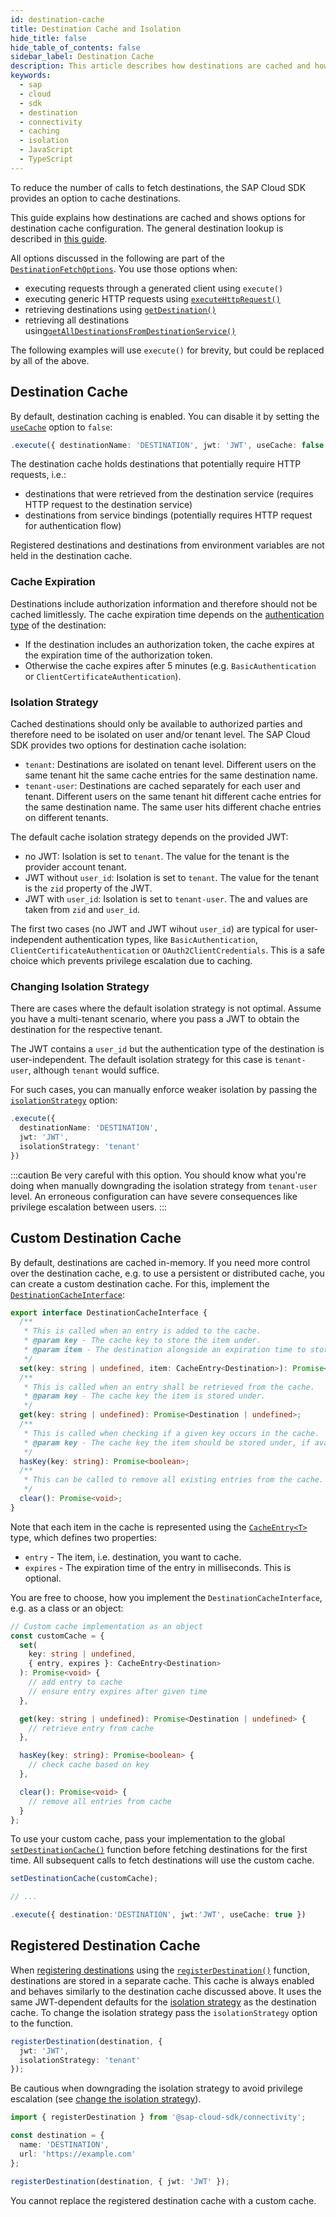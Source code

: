 ```yaml
---
id: destination-cache
title: Destination Cache and Isolation
hide_title: false
hide_table_of_contents: false
sidebar_label: Destination Cache
description: This article describes how destinations are cached and how the cache entries are isolated with respect to tenants and users.
keywords:
  - sap
  - cloud
  - sdk
  - destination
  - connectivity
  - caching
  - isolation
  - JavaScript
  - TypeScript
---
```


To reduce the number of calls to fetch destinations, the SAP Cloud SDK provides an option to cache destinations.

This guide explains how destinations are cached and shows options for destination cache configuration.
The general destination lookup is described in [this guide](./destination.mdx).

All options discussed in the following are part of the [`DestinationFetchOptions`](pathname:///api/v4/interfaces/sap-cloud-sdk_connectivity.DestinationFetchOptions.html).
You use those options when:

- executing requests through a generated client using `execute()`
- executing generic HTTP requests using [`executeHttpRequest()`](pathname:///api/v4/functions/sap-cloud-sdk_http_client.executeHttpRequest.html)
- retrieving destinations using [`getDestination()`](pathname:///api/v4/functions/sap-cloud-sdk_connectivity.getDestination.html)
- retrieving all destinations using[`getAllDestinationsFromDestinationService()`](pathname:///api/v4/functions/sap-cloud-sdk_connectivity.getAllDestinationsFromDestinationService.html)

The following examples will use `execute()` for brevity, but could be replaced by all of the above.

## Destination Cache

By default, destination caching is enabled.
You can disable it by setting the [`useCache`](pathname:///api/v4/interfaces/sap-cloud-sdk_connectivity.DestinationFetchOptions.html#useCache) option to `false`:

```ts
.execute({ destinationName: 'DESTINATION', jwt: 'JWT', useCache: false })
```

The destination cache holds destinations that potentially require HTTP requests, i.e.:

- destinations that were retrieved from the destination service (requires HTTP request to the destination service)
- destinations from service bindings (potentially requires HTTP request for authentication flow)

Registered destinations and destinations from environment variables are not held in the destination cache.

### Cache Expiration

Destinations include authorization information and therefore should not be cached limitlessly.
The cache expiration time depends on the [authentication type](./destination.mdx#authentication-and-json-web-token-retrieval) of the destination:

- If the destination includes an authorization token, the cache expires at the expiration time of the authorization token.
- Otherwise the cache expires after 5 minutes (e.g. `BasicAuthentication` or `ClientCertificateAuthentication`).

### Isolation Strategy

Cached destinations should only be available to authorized parties and therefore need to be isolated on user and/or tenant level.
The SAP Cloud SDK provides two options for destination cache isolation:

- `tenant`: Destinations are isolated on tenant level.
  Different users on the same tenant hit the same cache entries for the same destination name.
- `tenant-user`: Destinations are cached separately for each user and tenant.
  Different users on the same tenant hit different cache entries for the same destination name.
  The same user hits different chache entries on different tenants.

The default cache isolation strategy depends on the provided JWT:

- no JWT: Isolation is set to `tenant`.
  The value for the tenant is the provider account tenant.
- JWT without `user_id`: Isolation is set to `tenant`.
  The value for the tenant is the `zid` property of the JWT.
- JWT with `user_id`: Isolation is set to `tenant-user`.
  The and values are taken from `zid` and `user_id`.

The first two cases (no JWT and JWT wihout `user_id`) are typical for user-independent authentication types, like `BasicAuthentication`, `ClientCertificateAuthentication` or `OAuth2ClientCredentials`.
This is a safe choice which prevents privilege escalation due to caching.

### Changing Isolation Strategy

There are cases where the default isolation strategy is not optimal.
Assume you have a multi-tenant scenario, where you pass a JWT to obtain the destination for the respective tenant.

The JWT contains a `user_id` but the authentication type of the destination is user-independent.
The default isolation strategy for this case is `tenant-user`, although `tenant` would suffice.

For such cases, you can manually enforce weaker isolation by passing the [`isolationStrategy`](pathname:///api/v4/interfaces/sap-cloud-sdk_connectivity.DestinationFetchOptions.html#isolationStrategy) option:

```ts
.execute({
  destinationName: 'DESTINATION',
  jwt: 'JWT',
  isolationStrategy: 'tenant'
})
```

:::caution
Be very careful with this option.
You should know what you're doing when manually downgrading the isolation strategy from `tenant-user` level.
An erroneous configuration can have severe consequences like privilege escalation between users.
:::

## Custom Destination Cache

By default, destinations are cached in-memory.
If you need more control over the destination cache, e.g. to use a persistent or distributed cache, you can create a custom destination cache.
For this, implement the [`DestinationCacheInterface`](pathname:///api/v4/interfaces/sap-cloud-sdk_connectivity.DestinationCacheInterface.html):

```ts
export interface DestinationCacheInterface {
  /**
   * This is called when an entry is added to the cache.
   * @param key - The cache key to store the item under.
   * @param item - The destination alongside an expiration time to store in the cache.
   */
  set(key: string | undefined, item: CacheEntry<Destination>): Promise<void>;
  /**
   * This is called when an entry shall be retrieved from the cache.
   * @param key - The cache key the item is stored under.
   */
  get(key: string | undefined): Promise<Destination | undefined>;
  /**
   * This is called when checking if a given key occurs in the cache.
   * @param key - The cache key the item should be stored under, if available.
   */
  hasKey(key: string): Promise<boolean>;
  /**
   * This can be called to remove all existing entries from the cache.
   */
  clear(): Promise<void>;
}
```

Note that each item in the cache is represented using the [`CacheEntry<T>`](pathname:///api/v4/interfaces/sap-cloud-sdk_connectivity.CacheEntry.html) type, which defines two properties:

- `entry` - The item, i.e. destination, you want to cache.
- `expires` - The expiration time of the entry in milliseconds.
  This is optional.

You are free to choose, how you implement the `DestinationCacheInterface`, e.g. as a class or an object:

```ts
// Custom cache implementation as an object
const customCache = {
  set(
    key: string | undefined,
    { entry, expires }: CacheEntry<Destination>
  ): Promise<void> {
    // add entry to cache
    // ensure entry expires after given time
  },

  get(key: string | undefined): Promise<Destination | undefined> {
    // retrieve entry from cache
  },

  hasKey(key: string): Promise<boolean> {
    // check cache based on key
  },

  clear(): Promise<void> {
    // remove all entries from cache
  }
};
```

To use your custom cache, pass your implementation to the global [`setDestinationCache()`](pathname:///api/v4/functions/sap-cloud-sdk_connectivity.setDestinationCache.html) function before fetching destinations for the first time.
All subsequent calls to fetch destinations will use the custom cache.

```ts
setDestinationCache(customCache);

// ...

.execute({ destination:'DESTINATION', jwt:'JWT', useCache: true })
```

## Registered Destination Cache

When [registering destinations](./destination.mdx#register-destination) using the [`registerDestination()`](pathname:///api/v4/functions/sap-cloud-sdk_connectivity.registerDestination.html) function, destinations are stored in a separate cache.
This cache is always enabled and behaves similarly to the destination cache discussed above.
It uses the same JWT-dependent defaults for the [isolation strategy](#isolation-strategy) as the destination cache.
To change the isolation strategy pass the `isolationStrategy` option to the function.

```ts
registerDestination(destination, {
  jwt: 'JWT',
  isolationStrategy: 'tenant'
});
```

Be cautious when downgrading the isolation strategy to avoid privilege escalation (see [change the isolation strategy](#changing-isolation-strategy)).

```ts
import { registerDestination } from '@sap-cloud-sdk/connectivity';

const destination = {
  name: 'DESTINATION',
  url: 'https://example.com'
};

registerDestination(destination, { jwt: 'JWT' });
```

You cannot replace the registered destination cache with a custom cache.
